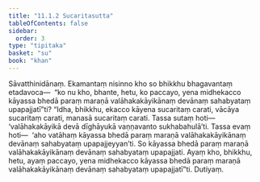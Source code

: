 ```yaml
---
title: "11.1.2 Sucaritasutta"
tableOfContents: false
sidebar:
  order: 3
type: "tipitaka"
basket: "su"
book: "khan"
---
```



<DynamicBreadcrumb />

<Division number="551" book="khan" bookNo="13" page="214">

<Paragraph number="1218" book="khan">
Sāvatthinidānaṃ. Ekamantaṃ nisinno kho so bhikkhu bhagavantaṃ etadavoca—  “ko nu kho, bhante, hetu, ko paccayo, yena midhekacco kāyassa bhedā paraṃ maraṇā valāhakakāyikānaṃ devānaṃ sahabyataṃ upapajjatī”ti? “Idha, bhikkhu, ekacco kāyena sucaritaṃ carati, vācāya sucaritaṃ carati, manasā sucaritaṃ carati. Tassa sutaṃ hoti—  ‘valāhakakāyikā devā dīghāyukā vaṇṇavanto sukhabahulā’ti. Tassa evaṃ hoti—  ‘aho vatāhaṃ kāyassa bhedā paraṃ maraṇā valāhakakāyikānaṃ devānaṃ sahabyataṃ upapajjeyyan’ti. So kāyassa bhedā paraṃ maraṇā valāhakakāyikānaṃ devānaṃ sahabyataṃ upapajjati. Ayaṃ kho, bhikkhu, hetu, ayaṃ paccayo, yena midhekacco kāyassa bhedā paraṃ maraṇā valāhakakāyikānaṃ devānaṃ sahabyataṃ upapajjatī”ti.

</Paragraph>
</Division>

<Paragraph number="1219" type="center" book="khan">
Dutiyaṃ.
</Paragraph>